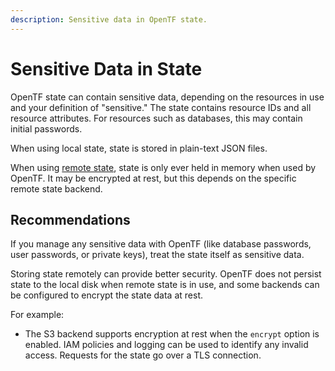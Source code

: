 ```yaml
---
description: Sensitive data in OpenTF state.
---
```


# Sensitive Data in State

OpenTF state can contain sensitive data, depending on the resources in use
and your definition of "sensitive." The state contains resource IDs and all
resource attributes. For resources such as databases, this may contain initial
passwords.

When using local state, state is stored in plain-text JSON files.

When using [remote state](/opentf/language/state/remote), state is only ever held in
memory when used by OpenTF. It may be encrypted at rest, but this depends on
the specific remote state backend.

## Recommendations

If you manage any sensitive data with OpenTF (like database passwords, user
passwords, or private keys), treat the state itself as sensitive data.

Storing state remotely can provide better security.
OpenTF does not persist state to the local disk when remote state is in use,
and some backends can be configured to encrypt the state data at rest.

For example:

- The S3 backend supports encryption at rest when the `encrypt` option is
  enabled. IAM policies and logging can be used to identify any invalid access.
  Requests for the state go over a TLS connection.

